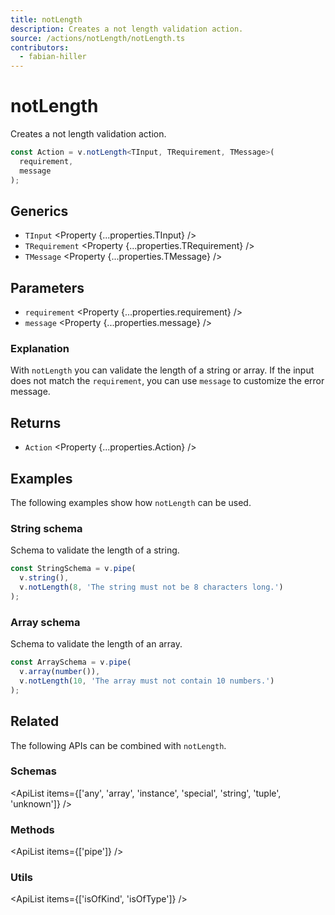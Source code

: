 ```yaml
---
title: notLength
description: Creates a not length validation action.
source: /actions/notLength/notLength.ts
contributors:
  - fabian-hiller
---
```



# notLength

Creates a not length validation action.

```ts
const Action = v.notLength<TInput, TRequirement, TMessage>(
  requirement,
  message
);
```

## Generics

- `TInput` <Property {...properties.TInput} />
- `TRequirement` <Property {...properties.TRequirement} />
- `TMessage` <Property {...properties.TMessage} />

## Parameters

- `requirement` <Property {...properties.requirement} />
- `message` <Property {...properties.message} />

### Explanation

With `notLength` you can validate the length of a string or array. If the input does not match the `requirement`, you can use `message` to customize the error message.

## Returns

- `Action` <Property {...properties.Action} />

## Examples

The following examples show how `notLength` can be used.

### String schema

Schema to validate the length of a string.

```ts
const StringSchema = v.pipe(
  v.string(),
  v.notLength(8, 'The string must not be 8 characters long.')
);
```

### Array schema

Schema to validate the length of an array.

```ts
const ArraySchema = v.pipe(
  v.array(number()),
  v.notLength(10, 'The array must not contain 10 numbers.')
);
```

## Related

The following APIs can be combined with `notLength`.

### Schemas

<ApiList
  items={['any', 'array', 'instance', 'special', 'string', 'tuple', 'unknown']}
/>

### Methods

<ApiList items={['pipe']} />

### Utils

<ApiList items={['isOfKind', 'isOfType']} />
